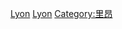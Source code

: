 {{Commonscat|People of Lyon}}
{{Cat more|里昂}}

[[Category:羅訥省人|Lyon]]
[[Category:奥弗涅-罗讷-阿尔卑斯大区各城市出身人物|Lyon]]
[[Category:里昂|Category:里昂]]